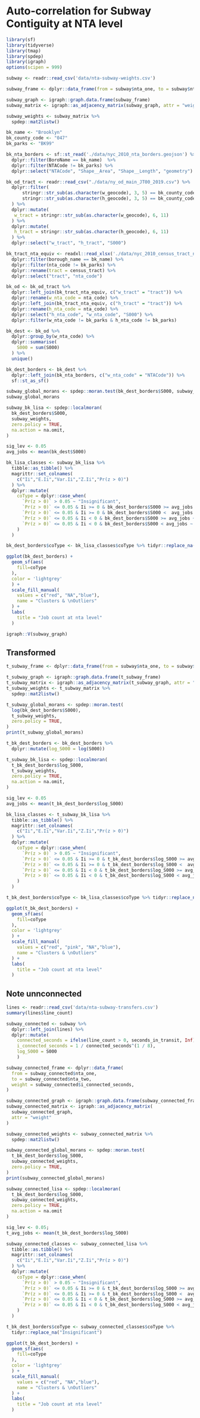 # Auto-correlation for Subway Contiguity at NTA level

```r
library(sf)
library(tidyverse)
library(tmap)
library(spdep)
library(igraph)
options(scipen = 999)
```

```r
subway <- readr::read_csv('data/nta-subway-weights.csv')
```

```r
subway_frame <- dplyr::data_frame(from = subway$nta_one, to = subway$nta_two, weight = 1 / subway$seconds_in_transit)

subway_graph <- igraph::graph.data.frame(subway_frame)
subway_matrix <- igraph::as_adjacency_matrix(subway_graph, attr = "weight")
```

```r
subway_weights <- subway_matrix %>%
  spdep::mat2listw()
```

```r
bk_name <- "Brooklyn"
bk_county_code <- "047"
bk_parks <- "BK99"

bk_nta_borders <- sf::st_read('./data/nyc_2010_nta_borders.geojson') %>%
  dplyr::filter(BoroName == bk_name)  %>%
  dplyr::filter(NTACode != bk_parks) %>%
  dplyr::select("NTACode", "Shape__Area", "Shape__Length", "geometry")

bk_od_tract <- readr::read_csv("./data/ny_od_main_JT00_2019.csv") %>%
  dplyr::filter(
      stringr::str_sub(as.character(w_geocode), 3, 5) == bk_county_code &
      stringr::str_sub(as.character(h_geocode), 3, 5) == bk_county_code
  ) %>%
  dplyr::mutate(
   w_tract = stringr::str_sub(as.character(w_geocode), 6, 11)
  ) %>%
  dplyr::mutate(
   h_tract = stringr::str_sub(as.character(h_geocode), 6, 11)
  ) %>%
  dplyr::select("w_tract", "h_tract", "S000")
```

```r
bk_tract_nta_equiv <- readxl::read_xlsx('./data/nyc_2010_census_tract_nta_equiv.xlsx') %>%
  dplyr::filter(borough_name == bk_name) %>%
  dplyr::filter(nta_code != bk_parks) %>%
  dplyr::rename(tract = census_tract) %>%
  dplyr::select("tract", "nta_code")

bk_od <- bk_od_tract %>%
  dplyr::left_join(bk_tract_nta_equiv, c("w_tract" = "tract")) %>%
  dplyr::rename(w_nta_code = nta_code) %>%
  dplyr::left_join(bk_tract_nta_equiv, c("h_tract" = "tract")) %>%
  dplyr::rename(h_nta_code = nta_code) %>%
  dplyr::select("h_nta_code", "w_nta_code", "S000") %>%
  dplyr::filter(w_nta_code != bk_parks & h_nta_code != bk_parks)
```

```r
bk_dest <- bk_od %>%
  dplyr::group_by(w_nta_code) %>%
  dplyr::summarise(
    S000 = sum(S000)
  ) %>%
  unique()

bk_dest_borders <- bk_dest %>%
  dplyr::left_join(bk_nta_borders, c("w_nta_code" = "NTACode")) %>%
  sf::st_as_sf()
```

```r
subway_global_morans <- spdep::moran.test(bk_dest_borders$S000, subway_weights, zero.policy = TRUE)
subway_global_morans
```

```r
subway_bk_lisa <- spdep::localmoran(
  bk_dest_borders$S000,
  subway_weights,
  zero.policy = TRUE,
  na.action = na.omit,
)

sig_lev <- 0.05
avg_jobs <- mean(bk_dest$S000)

bk_lisa_classes <- subway_bk_lisa %>%
  tibble::as_tibble() %>%
  magrittr::set_colnames(
    c("Ii","E.Ii","Var.Ii","Z.Ii","Pr(z > 0)")
  ) %>%
  dplyr::mutate(
    coType = dplyr::case_when(
      `Pr(z > 0)` > 0.05 ~ "Insignificant",
      `Pr(z > 0)` <= 0.05 & Ii >= 0 & bk_dest_borders$S000 >= avg_jobs ~ "HH",
      `Pr(z > 0)` <= 0.05 & Ii >= 0 & bk_dest_borders$S000 <  avg_jobs ~ "LL",
      `Pr(z > 0)` <= 0.05 & Ii < 0 & bk_dest_borders$S000 >= avg_jobs ~ "HL",
      `Pr(z > 0)` <= 0.05 & Ii < 0 & bk_dest_borders$S000 < avg_jobs ~ "LH"
    )
  )

bk_dest_borders$coType <- bk_lisa_classes$coType %>% tidyr::replace_na("Insignificant")

ggplot(bk_dest_borders) +
  geom_sf(aes(
    fill=coType
  ),
  color = 'lightgrey'
  ) +
  scale_fill_manual(
    values = c("red", "NA","blue"),
    name = "Clusters & \nOutliers"
  ) +
  labs(
    title = "Job count at nta level"
  )

```
```r
igraph::V(subway_graph)
```

## Transformed
```r
t_subway_frame <- dplyr::data_frame(from = subway$nta_one, to = subway$nta_two, weight = (1 / (subway$seconds_in_transit ^ (1/8))))

t_subway_graph <- igraph::graph.data.frame(t_subway_frame)
t_subway_matrix <- igraph::as_adjacency_matrix(t_subway_graph, attr = "weight")
t_subway_weights <- t_subway_matrix %>%
  spdep::mat2listw()
```

```r
t_subway_global_morans <- spdep::moran.test(
  log(bk_dest_borders$S000),
  t_subway_weights,
  zero.policy = TRUE,
)
print(t_subway_global_morans)
```

```r
t_bk_dest_borders <- bk_dest_borders %>%
  dplyr::mutate(log_S000 = log(S000))

t_subway_bk_lisa <- spdep::localmoran(
  t_bk_dest_borders$log_S000,
  t_subway_weights,
  zero.policy = TRUE,
  na.action = na.omit,
)

sig_lev <- 0.05
avg_jobs <- mean(t_bk_dest_borders$log_S000)

bk_lisa_classes <- t_subway_bk_lisa %>%
  tibble::as_tibble() %>%
  magrittr::set_colnames(
    c("Ii","E.Ii","Var.Ii","Z.Ii","Pr(z > 0)")
  ) %>%
  dplyr::mutate(
    coType = dplyr::case_when(
      `Pr(z > 0)` > 0.05 ~ "Insignificant",
      `Pr(z > 0)` <= 0.05 & Ii >= 0 & t_bk_dest_borders$log_S000 >= avg_jobs ~ "HH",
      `Pr(z > 0)` <= 0.05 & Ii >= 0 & t_bk_dest_borders$log_S000 <  avg_jobs ~ "LL",
      `Pr(z > 0)` <= 0.05 & Ii < 0 & t_bk_dest_borders$log_S000 >= avg_jobs ~ "HL",
      `Pr(z > 0)` <= 0.05 & Ii < 0 & t_bk_dest_borders$log_S000 < avg_jobs ~ "LH"
    )
  )

t_bk_dest_borders$coType <- bk_lisa_classes$coType %>% tidyr::replace_na("Insignificant")

ggplot(t_bk_dest_borders) +
  geom_sf(aes(
    fill=coType
  ),
  color = 'lightgrey'
  ) +
  scale_fill_manual(
    values = c("red", "pink", "NA","blue"),
    name = "Clusters & \nOutliers"
  ) +
  labs(
    title = "Job count at nta level"
  )
```

## Note unnconnected 
```r
lines <- readr::read_csv('data/nta-subway-transfers.csv')
summary(lines$line_count)

subway_connected <- subway %>%
  dplyr::left_join(lines) %>%
  dplyr::mutate(
    connected_seconds = ifelse(line_count > 0, seconds_in_transit, Inf),
    i_connected_seconds = 1 / connected_seconds^(1 / 8),
    log_S000 = S000
    )
```

```r
subway_connected_frame <- dplyr::data_frame(
  from = subway_connected$nta_one,
  to = subway_connected$nta_two,
  weight = subway_connected$i_connected_seconds,
)

subway_connected_graph <- igraph::graph.data.frame(subway_connected_frame)
subway_connected_matrix <- igraph::as_adjacency_matrix(
  subway_connected_graph,
  attr = "weight"
)

subway_connected_weights <- subway_connected_matrix %>%
  spdep::mat2listw()
```

```r
subway_connected_global_morans <- spdep::moran.test(
  t_bk_dest_borders$log_S000,
  subway_connected_weights,
  zero.policy = TRUE,
)
print(subway_connected_global_morans)
```

```r
subway_connected_lisa <- spdep::localmoran(
  t_bk_dest_borders$log_S000,
  subway_connected_weights,
  zero.policy = TRUE,
  na.action = na.omit
)

sig_lev <- 0.05;
t_avg_jobs <- mean(t_bk_dest_borders$log_S000)

subway_connected_classes <- subway_connected_lisa %>%
  tibble::as.tibble() %>%
  magrittr::set_colnames(
    c("Ii","E.Ii","Var.Ii","Z.Ii","Pr(z > 0)")
  ) %>%
  dplyr::mutate(
    coType = dplyr::case_when(
      `Pr(z > 0)` > 0.05 ~ "Insignificant",
      `Pr(z > 0)` <= 0.05 & Ii >= 0 & t_bk_dest_borders$log_S000 >= avg_jobs ~ "HH",
      `Pr(z > 0)` <= 0.05 & Ii >= 0 & t_bk_dest_borders$log_S000 <  avg_jobs ~ "LL",
      `Pr(z > 0)` <= 0.05 & Ii < 0 & t_bk_dest_borders$log_S000 >= avg_jobs ~ "HL",
      `Pr(z > 0)` <= 0.05 & Ii < 0 & t_bk_dest_borders$log_S000 < avg_jobs ~ "LH"
    )
  )

t_bk_dest_borders$coType <- subway_connected_classes$coType %>%
  tidyr::replace_na("Insignificant")

ggplot(t_bk_dest_borders) +
  geom_sf(aes(
    fill=coType
  ),
  color = 'lightgrey'
  ) +
  scale_fill_manual(
    values = c("red", "NA","blue"),
    name = "Clusters & \nOutliers"
  ) +
  labs(
    title = "Job count at nta level"
  )

```
